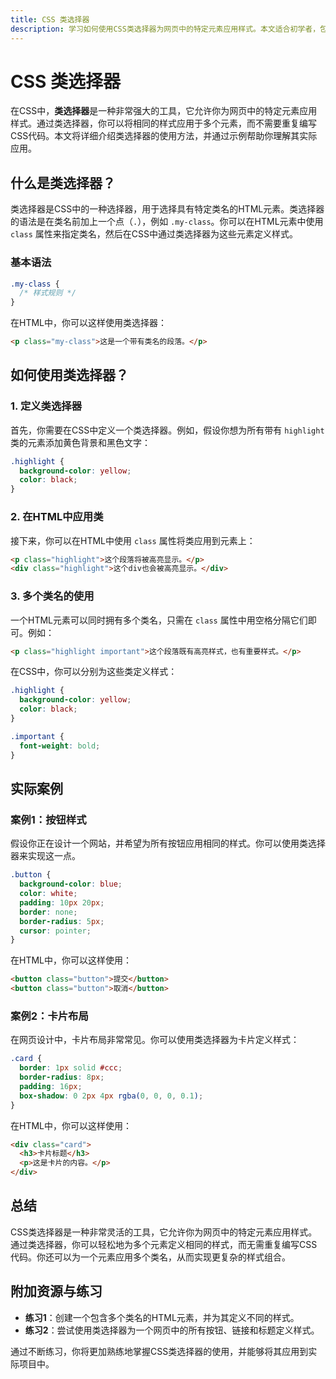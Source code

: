 ```yaml
---
title: CSS 类选择器
description: 学习如何使用CSS类选择器为网页中的特定元素应用样式。本文适合初学者，包含代码示例、实际案例和总结。
---
```


# CSS 类选择器

在CSS中，**类选择器**是一种非常强大的工具，它允许你为网页中的特定元素应用样式。通过类选择器，你可以将相同的样式应用于多个元素，而不需要重复编写CSS代码。本文将详细介绍类选择器的使用方法，并通过示例帮助你理解其实际应用。

## 什么是类选择器？

类选择器是CSS中的一种选择器，用于选择具有特定类名的HTML元素。类选择器的语法是在类名前加上一个点（`.`），例如 `.my-class`。你可以在HTML元素中使用 `class` 属性来指定类名，然后在CSS中通过类选择器为这些元素定义样式。

### 基本语法

```css
.my-class {
  /* 样式规则 */
}
```

在HTML中，你可以这样使用类选择器：

```html
<p class="my-class">这是一个带有类名的段落。</p>
```

## 如何使用类选择器？

### 1. 定义类选择器

首先，你需要在CSS中定义一个类选择器。例如，假设你想为所有带有 `highlight` 类的元素添加黄色背景和黑色文字：

```css
.highlight {
  background-color: yellow;
  color: black;
}
```

### 2. 在HTML中应用类

接下来，你可以在HTML中使用 `class` 属性将类应用到元素上：

```html
<p class="highlight">这个段落将被高亮显示。</p>
<div class="highlight">这个div也会被高亮显示。</div>
```

### 3. 多个类名的使用

一个HTML元素可以同时拥有多个类名，只需在 `class` 属性中用空格分隔它们即可。例如：

```html
<p class="highlight important">这个段落既有高亮样式，也有重要样式。</p>
```

在CSS中，你可以分别为这些类定义样式：

```css
.highlight {
  background-color: yellow;
  color: black;
}

.important {
  font-weight: bold;
}
```

## 实际案例

### 案例1：按钮样式

假设你正在设计一个网站，并希望为所有按钮应用相同的样式。你可以使用类选择器来实现这一点。

```css
.button {
  background-color: blue;
  color: white;
  padding: 10px 20px;
  border: none;
  border-radius: 5px;
  cursor: pointer;
}
```

在HTML中，你可以这样使用：

```html
<button class="button">提交</button>
<button class="button">取消</button>
```

### 案例2：卡片布局

在网页设计中，卡片布局非常常见。你可以使用类选择器为卡片定义样式：

```css
.card {
  border: 1px solid #ccc;
  border-radius: 8px;
  padding: 16px;
  box-shadow: 0 2px 4px rgba(0, 0, 0, 0.1);
}
```

在HTML中，你可以这样使用：

```html
<div class="card">
  <h3>卡片标题</h3>
  <p>这是卡片的内容。</p>
</div>
```

## 总结

CSS类选择器是一种非常灵活的工具，它允许你为网页中的特定元素应用样式。通过类选择器，你可以轻松地为多个元素定义相同的样式，而无需重复编写CSS代码。你还可以为一个元素应用多个类名，从而实现更复杂的样式组合。

## 附加资源与练习

- **练习1**：创建一个包含多个类名的HTML元素，并为其定义不同的样式。
- **练习2**：尝试使用类选择器为一个网页中的所有按钮、链接和标题定义样式。

通过不断练习，你将更加熟练地掌握CSS类选择器的使用，并能够将其应用到实际项目中。